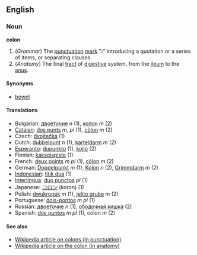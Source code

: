 ==English==
===Noun===
'''colon'''

<!-- I'm sure the order here is wrong. Somebody rearrange this after proper checks please -->
#(''Grammar'') The [[punctuation]] [[mark]] "''':'''" introducing a quotation or a series of items, or separating clauses.
#(''Anatomy'') The final [[tract]] of [[digestive]] system, from the [[ileum]] to the [[anus]].

====Synonyms====
*[[bowel]]<!-- perhaps not in a technical sense but in Aus we say "bowel" in all the cases I hear "colon" on US TV -->

====Translations====
*Bulgarian: [[двоеточие]] ''n'' (1), [[колон]] ''m'' (2)
*[[Catalan]]: [[dos punts]] ''m, pl'' (1), [[còlon]] ''m'' (2)
*Czech: [[dvojtečka]] (1)
*Dutch: [[dubbelpunt]] ''n'' (1), [[karteldarm]] ''m'' (2)
*[[Esperanto]]: [[dupunkto]] (1), [[kojlo]] (2)
*Finnish: [[kaksoispiste]] (1)
*French: [[deux points]] ''m pl'' (1), [[côlon]] ''m'' (2)
*German: [[Doppelpunkt]] ''m'' (1), [[Kolon]] ''n'' (2), [[Grimmdarm]] ''m'' (2)
*[[Indonesian]]: [[titik dua]] (1)
*[[Interlingua]]: [[duo punctos]] ''pl'' (1)
*Japanese: [[コロン]] (koron) (1)
*Polish: [[dwukropek]] ''m'' (1), [[jelito grube]] ''m'' (2) 
*Portuguese: [[dois-pontos]] ''m pl'' (1)
*Russian: [[двоеточие]] ''n'' (1), [[ободочная кишка]] (2)
*Spanish: [[dos puntos]] ''m pl'' (1), colon ''m'' (2)

====See also====
*[[en:colon_(punctuation)|Wikipedia article on colons (in punctuation)]]
*[[en:colon_(anatomy)|Wikipedia article on the colon (in anatomy)]]
{{msg:Punctuation}}